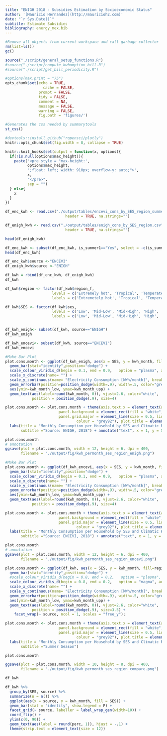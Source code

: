 ```yaml
---
title: "ENIGH 2018 - Subsidies Estimation by Socioeconomic Status"
author: '[Mauricio Hernandez](http://mauricioh2.com)'
date: "`r Sys.Date()`"
subtitle: Estimate Subsidies
bibliography: energy_mex.bib
---
```



```r
#Remove all objects from current workspace and call garbage collector
rm(list=ls())
gc()

source("./script/general_setup_functions.R")
#source("./script/compute_kwhumption_bill.R")
#source("./script/get_bill_periodicity.R")
```


```r
#options(max.print = "75")
opts_chunk$set(echo = TRUE,
	             cache = FALSE,
               prompt = FALSE,
               tidy = FALSE,
               comment = NA,
               message = FALSE,
               warning = FALSE,
               fig.path = 'figures/')
```

```r
#Generates the css needed by summarytools
st_css()

#devtools::install_github("ropensci/plotly")
knitr::opts_chunk$set(fig.width = 8, collapse = TRUE)

knitr::knit_hooks$set(output = function(x, options){
  if(!is.null(options$max_height)){
    paste('<pre style = "max-height:',
          options$max_height, 
          ';float: left; width: 910px; overflow-y: auto;">',
          x,
          "</pre>",
          sep = "")
  } else{
    x
  }
})
```


```r
df_enc_kwh <- read.csv("./output/tables/encevi_cons_by_SES_region_summer.csv", 
                           header = TRUE, na.strings="")

df_enigh_kwh <- read.csv("./output/tables/enigh_cons_by_SES_region.csv", 
                           header = TRUE, na.strings="")

head(df_enigh_kwh)
```


```r
df_enc_kwh <- subset(df_enc_kwh, is_summer1=="Yes", select = -c(is_summer1))
head(df_enc_kwh)
```

```r
df_enc_kwh$source <-"ENCEVI"
df_enigh_kwh$source <-"ENIGH"

df_kwh = rbind(df_enc_kwh, df_enigh_kwh)
df_kwh
```
```r

df_kwh$region <- factor(df_kwh$region_f,
                     levels = c('Extremely hot', 'Tropical', 'Temperate', 'All'),
                     labels = c('Extremetely hot', 'Tropical', 'Temperate', 'All'))

df_kwh$SES <- factor(df_kwh$ses,
                     levels = c('Low', 'Mid-Low', 'Mid-High', 'High', 'All'),
                     labels = c('Low', 'Mid-Low', 'Mid-High', 'High', 'All'))


df_kwh_enigh<- subset(df_kwh, source=="ENIGH")
df_kwh_enigh

df_kwh_encevi<- subset(df_kwh, source=="ENCEVI")
df_kwh_encevi
```


```r
#Make Bar Plot
plot.cons.month <- ggplot(df_kwh_enigh, aes(x = SES, y = kwh_month, fill=region)) +
  geom_bar(stat="identity",position="dodge") + 
  scale_colour_viridis_d(begin = 0.1, end = 0.9,   option = "plasma", aesthetics = c("fill")) +
  scale_x_discrete(name= "") +
  scale_y_continuous(name= "Electricity Consumption [kWh/month]", breaks=c(200, 400, 600, 800, 1000)) +
  geom_errorbar(position=position_dodge(width=.9), width=.5, color="grey50") + 
  aes(ymin=kwh_month_low, ymax=kwh_month_upp) +
  geom_text(aes(label=round(kwh_month, 0)), vjust=2.6, color="white", 
            position = position_dodge(.9), size=4)

plot.cons.month <- plot.cons.month + theme(axis.text.x = element_text(angle = 90, hjust = 1), 
                        panel.background = element_rect(fill = "white", colour = NA),
                        panel.grid.major = element_line(size = 0.5, linetype = 'solid',
                                colour = "grey92"), plot.title = element_text(hjust = 0.5))  +  
  labs(title = "Monthly Consumption per Household by SES and Climatic Region in Mexico - 2018", 
       subtitle ="Source: ENIGH, 2018") + annotate("text", x = 1, y = 525, label = "Summer Season            ")

plot.cons.month
# annotation 
ggsave(plot = plot.cons.month, width = 12, height = 6, dpi = 400, 
       filename = "./output/fig/kwh_permonth_ses_region_enigh.png")
```
```r
#Make Bar Plot
plot.cons.month <- ggplot(df_kwh_encevi, aes(x = SES, y = kwh_month, fill=region)) +
  geom_bar(stat="identity",position="dodge") + 
  scale_colour_viridis_d(begin = 0.1, end = 0.9,   option = "plasma", aesthetics = c("fill")) +
  scale_x_discrete(name= "") +
  scale_y_continuous(name= "Electricity Consumption [kWh/month]", breaks=c(200, 400, 600, 800, 1000)) +
  geom_errorbar(position=position_dodge(width=.9), width=.5, color="grey50") + 
  aes(ymin=kwh_month_low, ymax=kwh_month_upp) +
  geom_text(aes(label=round(kwh_month, 0)), vjust=2.6, color="white", 
            position = position_dodge(.9), size=4)

plot.cons.month <- plot.cons.month + theme(axis.text.x = element_text(angle = 90, hjust = 1), 
                        panel.background = element_rect(fill = "white", colour = NA),
                        panel.grid.major = element_line(size = 0.5, linetype = 'solid',
                                colour = "grey92"), plot.title = element_text(hjust = 0.5))  +  
  labs(title = "Monthly Consumption per Household by SES and Climatic Region in Mexico - 2018", 
       subtitle ="Source: ENCEVI, 2018") + annotate("text", x = 1, y = 525, label = "Summer Season            ")

plot.cons.month
# annotation 
ggsave(plot = plot.cons.month, width = 12, height = 6, dpi = 400, 
       filename = "./output/fig/kwh_permonth_ses_region_encevi.png")
```


```r
plot.cons.month <- ggplot(df_kwh, aes(x = SES, y = kwh_month, fill=region)) +
  geom_bar(stat="identity",position="dodge") + 
  #scale_colour_viridis_d(begin = 0.8, end = 0.2,   option = "plasma", aesthetics = c("fill")) +
  scale_colour_viridis_d(begin = 0.8, end = 0.2,   option = "magma", aesthetics = c("fill")) +
  scale_x_discrete(name= "") +
  scale_y_continuous(name= "Electricity Consumption [kWh/month]", breaks=c(200, 400, 600, 800, 1000)) +
  geom_errorbar(position=position_dodge(width=.9), width=.5, color="grey50") + 
  aes(ymin=kwh_month_low, ymax=kwh_month_upp) +
  geom_text(aes(label=round(kwh_month, 0)), vjust=2.6, color="white", 
            position = position_dodge(.9), size=3.5) +
    facet_wrap(~ source, ncol = 1, scales = "free_y");

plot.cons.month <- plot.cons.month + theme(axis.text.x = element_text(angle = 90, hjust = 1), 
                        panel.background = element_rect(fill = "white", colour = NA),
                        panel.grid.major = element_line(size = 0.5, linetype = 'solid',
                                colour = "grey92"), plot.title = element_text(hjust = 0.5))  +  
  labs(title = "Monthly Consumption per Household by SES and Climatic Region in Mexico - 2018", 
       subtitle ="Summer Season")

plot.cons.month

ggsave(plot = plot.cons.month, width = 10, height = 8, dpi = 400, 
       filename = "./output/fig/kwh_permonth_ses_region_compare.png")
```
```r
df_kwh
```



```r

df_kwh %>% 
  group_by(SES, source) %>% 
  summarize(n = n()) %>% 
  ggplot(aes(x = source, y = kwh_month, fill = SES)) +
  geom_bar(stat = "identity", show.legend = F) +
  facet_grid(~ source, labeller = label_wrap_gen(width=10)) + 
  coord_flip() +
  ylim(c(0, 90)) +
  geom_text(aes(label = round(perc, 1)), hjust = -.1) +
  theme(strip.text = element_text(size = 12))
```


